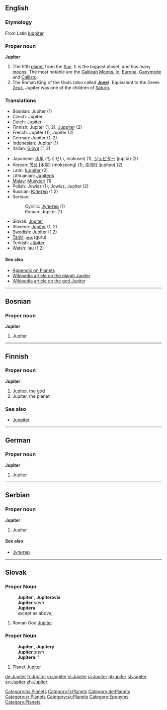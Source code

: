 ==English==

===Etymology===
From Latin [[Iuppiter]].

{{Wikipedia}}

===Proper noun===
'''Jupiter'''

# The fifth [[planet]] from the [[Sun]].  It is the biggest planet, and has many [[moon|moons]].  The most notable are the [[Galilean Moons]], [[Io]], [[Europa]], [[Ganymede]] and [[Callisto]].
# The Roman King of the Gods (also called '''[[Jove]]''').  Equivalent to the Greek [[Zeus]], Jupiter was one of the children of [[Saturn]].

===Translations===
{{top}}
*Bosnian: Jupiter {{m}} (1)
*Czech: Jupiter {{m}}
*Dutch: Jupiter
*Finnish: Jupiter (1, 2), [[Juppiter]] (2)
*French: Jupiter {{f}} (1), Jupiter {{m}} (2)
*German: Jupiter {{m}} (1, 2)
*Indonesian: Jupiter (1)
*Italian: [[Giove]] (1, 2)
{{mid}}
*Japanese: [[木星]] (もくせい, mokusei) (1), [[ジュピター]] (jupitā) (2)
*Korean: [[목성]] [木星] (mokseong) (1), [[주피터]] (jupiteo) (2)
*Latin: [[Iuppiter]] {{m}} (2)
*Lithuanian: [[Jupiteris]] {{m}}
*[[w:Malay language|Malay]]: [[Musytari]] (1)
*Polish: Jowisz {{m}} (1), Jowisz, Jupiter {{m}} (2)
*Russian: [[Юпитер]] {{m}} (1,2)
*Serbian:
*:Cyrillic: [[Јупитер]] {{m}} (1)
*:Roman: Jupiter {{m}} (1)
*Slovak: [[Jupiter#Slovak|Jupiter]] {{m}}
*Slovene: [[Jupiter]] {{m}} (1, 2)
*Swedish: Jupiter (1,2)
*[[Tamil]]: [[குரு]] (guru)
*Turkish: [[Jüpiter]]
*Welsh: Iau {{m}} (1,2)
{{bottom}}

==== See also ====
*[[Wiktionary_Appendix:Planets|Appendix on Planets]]
*[[w:Jupiter_(planet)| Wikipedia article on the planet Jupiter]]
*[[w:Jupiter_(god)| Wikipedia article on the god Jupiter]]

----

==Bosnian==

===Proper noun===
'''Jupiter''' {{m}}

#Jupiter

[[Category:bs:Planets]]

----

==Finnish==

===Proper noun===
'''Jupiter'''

#Jupiter, the god
#Jupiter, the planet

===See also===
*[[Juppiter]]

[[Category:fi:Planets]]

----

==German==

===Proper noun===
'''Jupiter''' {{m}}

#Jupiter

[[Category:de:Planets]]

----

==Serbian==

===Proper noun===
'''Jupiter''' {{m}}

#Jupiter

====See also====
*[[Јупитер]]

[[Category:sr:Planets]]

----

==Slovak==

===Proper Noun===
:'''Jupiter''' {{m}}, '''Jupiterovia''' {{p}}
:'''Jupiter''' ''stem''
:'''Jupitera''' ''{{gensg}}''
:except as above, {{decpat}} {{chlap}}

# Roman God [[Jupiter#English|Jupiter]]

===Proper Noun===
:'''Jupiter''' {{m}}, '''Jupitery''' {{p}}
:'''Jupiter''' ''stem''
:'''Jupitera''' ''{{gensg}}
:{{decpat}} {{dub}}

# Planet [[Jupiter#English|Jupiter]]

[[Category:sk:Planets]]

[[Category:Eponyms]]
[[Category:Planets]]
[[de:Jupiter]]
[[fr:Jupiter]]
[[io:Jupiter]]
[[nl:Jupiter]]
[[ja:Jupiter]]
[[pl:jupiter]]
[[sl:Jupiter]]
[[sv:Jupiter]]
[[zh:Jupiter]]